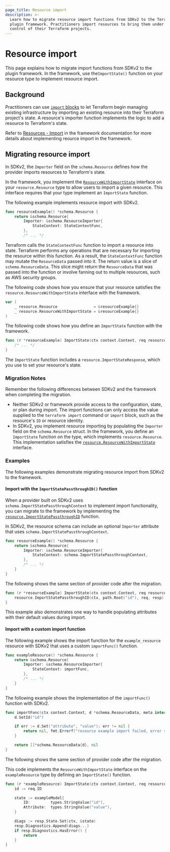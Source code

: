 ```yaml
---
page_title: Resource import
description: >-
  Learn how to migrate resource import functions from SDKv2 to the Terraform
  plugin framework. Practitioners import resources to bring them under the
  control of their Terraform projects.
---
```


# Resource import

This page explains how to migrate import functions from SDKv2 to the plugin
framework. In the framework, use the`ImportState()` function on your resource type to implement resource import.

## Background

Practitioners can use [`import` blocks](/terraform/language/import) to let
Terraform begin managing existing infrastructure by importing an existing
resource into their Terraform project's state. A resource's importer function
implements the logic to add a resource to Terraform's state.

Refer to [Resources - Import](/terraform/plugin/framework/resources/import) in the framework
documentation for more details about implementing reource import in the
framework.

## Migrating resource import

In SDKv2, the `Importer` field on the `schema.Resource` defines how the provider
imports resources to Terraform's state.

In the framework, you implement the
[`ResourceWithImportState`](https://pkg.go.dev/github.com/hashicorp/terraform-plugin-framework/resource#ResourceWithImportState)
interface on your `resource.Resource` type to allow users to import a given
resource. This interface requires that your type implement an `ImportState`
function.

<Tabs>
<Tab heading="SDKv2">

The following example implements resource import with SDKv2.

```go
func resourceExample() *schema.Resource {
    return &schema.Resource{
        Importer: &schema.ResourceImporter{
            StateContext: StateContextFunc,
        },
        /* ... */
```

Terraform calls the `StateContextFunc` function to import a resource into state. Terraform performs any operations that are necessary for importing the resource within this function. As a result, the `StateContextFunc` function may mutate the `ResourceData` passed into it. The return value is a slice of
`schema.ResourceData`. This slice might return the `ResourceData` that was
passed into the function or involve fanning out to multiple resources, such as
AWS security groups.

</Tab>
<Tab heading="Framework">

The following code shows how you ensure that your resource satisfies the
`resource.ResourceWithImportState` interface with the framework.

```go
var (
    _ resource.Resource                = &resourceExample{}
    _ resource.ResourceWithImportState = &resourceExample{}
)
```

The following code shows how you define an `ImportState` function with the
framework.

```go
func (r *resourceExample) ImportState(ctx context.Context, req resource.ImportStateRequest, resp *resource.ImportStateResponse) {
    /* ... */
}
```

The `ImportState` function includes a `resource.ImportStateResponse`, which you
use to set your resource's state.

</Tab>
</Tabs>

### Migration Notes

Remember the following differences between SDKv2 and the framework when
completing the migration.

- Neither SDKv2 or framework provide access to the configuration, state,
  or plan during import. The import functions can only access the value supplied to the `terraform import` command or `import` block, such as the resource's `ID` or resource identity.
- In SDKv2, you implement resource importing by populating the `Importer` field
  on the `schema.Resource` struct. In the framework, you define an `ImportState`
  function on the type, which implements `resource.Resource`. This implementation
  satisfies the [`resource.ResourceWithImportState`](https://pkg.go.dev/github.com/hashicorp/terraform-plugin-framework/resource#ResourceWithImportState) interface.

### Examples

The following examples demonstrate migrating resource import from SDKv2 to the
framework.

#### Import with the `ImportStatePassthroughID()` function

When a provider built on SDKv2 uses `schema.ImportStatePassthroughContext`  to implement import functionality, you can migrate to the framework by implementing the
[`resource.ImportStatePassthroughID`](https://pkg.go.dev/github.com/hashicorp/terraform-plugin-framework/resource#ImportStatePassthroughID) function.

<Tabs>
<Tab heading="SDKv2">

In SDKv2, the resource schema can include an optional `Importer` attribute that
uses `schema.ImportStatePassthroughContext`.

```go
func resourceExample() *schema.Resource {
    return &schema.Resource{
        Importer: &schema.ResourceImporter{
			StateContext: schema.ImportStatePassthroughContext,
        },
        /* ... */
    }
}
```

</Tab>
<Tab heading="Framework">

The following shows the same section of provider code after the migration.

```go
func (r *resourceExample) ImportState(ctx context.Context, req resource.ImportStateRequest, resp *resource.ImportStateResponse) {
    resource.ImportStatePassthroughID(ctx, path.Root("id"), req, resp)
}
```

This example also demonstrates one way to handle populating attributes with
their default values during import.

</Tab>
</Tabs>

#### Import with a custom import function

<Tabs>
<Tab heading="SDKv2">

The following example shows the import function for the `example_resource`
resource with SDKv2 that uses a custom `importFunc()` function.

```go
func exampleResource() *schema.Resource {
    return &schema.Resource{
        Importer: &schema.ResourceImporter{
            StateContext: importFunc,
        },
        /* ... */
    }
}
```

The following example shows the implementation of the `importFunc()` function
with SDKv2.

```go
func importFunc(ctx context.Context, d *schema.ResourceData, meta interface{}) ([]*schema.ResourceData, error) {
    d.SetId("id")

    if err := d.Set("attribute", "value"); err != nil {
        return nil, fmt.Errorf("resource example import failed, error setting attribute: %w", err)
    }

    return []*schema.ResourceData{d}, nil
}
```

</Tab>
<Tab heading="Framework">

The following shows the same section of provider code after the migration.

This code implements the `ResourceWithImportState` interface on the
`exampleResource` type by defining an `ImportState()` function.

```go
func (r *exampleResource) ImportState(ctx context.Context, req resource.ImportStateRequest, resp *resource.ImportStateResponse) {
    id := req.ID

    state := exampleModel{
        ID:         types.StringValue("id"),
        Attribute:  types.StringValue("value"),
    }

    diags := resp.State.Set(ctx, &state)
    resp.Diagnostics.Append(diags...)
    if resp.Diagnostics.HasError() {
        return
    }
}
```

</Tab>
</Tabs>

<!-- FIXME: Example using resource identity rather than ID alone? -->
